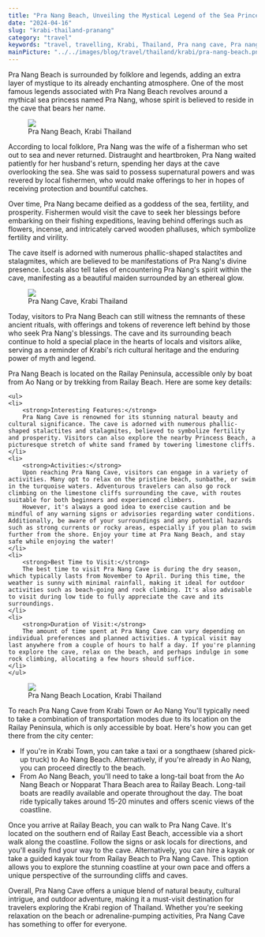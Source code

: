 ```yaml
---
title: "Pra Nang Beach, Unveiling the Mystical Legend of the Sea Princess"
date: "2024-04-16"
slug: "krabi-thailand-pranang"
category: "travel"
keywords: "travel, travelling, Krabi, Thailand, Pra nang cave, Pra nang beach"
mainPicture: "../../images/blog/travel/thailand/krabi/pra-nang-beach.png"
---
```


Pra Nang Beach is surrounded by folklore and legends, adding an extra layer of mystique to its already enchanting atmosphere. One of the most famous legends associated with Pra Nang Beach revolves around a mythical sea princess named Pra Nang, whose spirit is believed to reside in the cave that bears her name.

<figure>
  <img src="../../images/blog/travel/thailand/krabi/pra-nang-beach.png"></img>
  <figcaption>Pra Nang Beach, Krabi Thailand</figcaption>
</figure>

<p>
According to local folklore, Pra Nang was the wife of a fisherman who set out to sea and never returned. Distraught and heartbroken, Pra Nang waited patiently for her husband's return, spending her days at the cave overlooking the sea. She was said to possess supernatural powers and was revered by local fishermen, who would make offerings to her in hopes of receiving protection and bountiful catches.
</p>

<p>
Over time, Pra Nang became deified as a goddess of the sea, fertility, and prosperity. Fishermen would visit the cave to seek her blessings before embarking on their fishing expeditions, leaving behind offerings such as flowers, incense, and intricately carved wooden phalluses, which symbolize fertility and virility.
</p>

<p>
The cave itself is adorned with numerous phallic-shaped stalactites and stalagmites, which are believed to be manifestations of Pra Nang's divine presence. Locals also tell tales of encountering Pra Nang's spirit within the cave, manifesting as a beautiful maiden surrounded by an ethereal glow.
</p>

<figure>
  <img src="../../images/blog/travel/thailand/krabi/pra-nang-cave-2.png"></img>
  <figcaption>Pra Nang Cave, Krabi Thailand</figcaption>
</figure>

<p>
Today, visitors to Pra Nang Beach can still witness the remnants of these ancient rituals, with offerings and tokens of reverence left behind by those who seek Pra Nang's blessings. The cave and its surrounding beach continue to hold a special place in the hearts of locals and visitors alike, serving as a reminder of Krabi's rich cultural heritage and the enduring power of myth and legend.
</p>

<p>
Pra Nang Beach is located on the Railay Peninsula, accessible only by boat from Ao Nang or by trekking from Railay Beach. Here are some key details:

    <ul>
    <li>
        <strong>Interesting Features:</strong>
        Pra Nang Cave is renowned for its stunning natural beauty and cultural significance. The cave is adorned with numerous phallic-shaped stalactites and stalagmites, believed to symbolize fertility and prosperity. Visitors can also explore the nearby Princess Beach, a picturesque stretch of white sand framed by towering limestone cliffs.
    </li>
    <li>
        <strong>Activities:</strong>
        Upon reaching Pra Nang Cave, visitors can engage in a variety of activities. Many opt to relax on the pristine beach, sunbathe, or swim in the turquoise waters. Adventurous travelers can also go rock climbing on the limestone cliffs surrounding the cave, with routes suitable for both beginners and experienced climbers.
        However, it's always a good idea to exercise caution and be mindful of any warning signs or advisories regarding water conditions. Additionally, be aware of your surroundings and any potential hazards such as strong currents or rocky areas, especially if you plan to swim further from the shore. Enjoy your time at Pra Nang Beach, and stay safe while enjoying the water!
    </li>
    <li>
        <strong>Best Time to Visit:</strong>
        The best time to visit Pra Nang Cave is during the dry season, which typically lasts from November to April. During this time, the weather is sunny with minimal rainfall, making it ideal for outdoor activities such as beach-going and rock climbing. It's also advisable to visit during low tide to fully appreciate the cave and its surroundings.
    </li>
    <li>
        <strong>Duration of Visit:</strong>
        The amount of time spent at Pra Nang Cave can vary depending on individual preferences and planned activities. A typical visit may last anywhere from a couple of hours to half a day. If you're planning to explore the cave, relax on the beach, and perhaps indulge in some rock climbing, allocating a few hours should suffice.
    </li>
    </ul>
</p>

<figure>
  <img src="../../images/blog/travel/thailand/krabi/pra-nang-beach-location.png"></img>
  <figcaption>Pra Nang Beach Location, Krabi Thailand</figcaption>
</figure>

<p>
    To reach Pra Nang Cave from Krabi Town or Ao Nang
    You'll typically need to take a combination of transportation modes due to its location on the Railay Peninsula, which is only accessible by boat. Here's how you can get there from the city center:
    <ul>
        <li>
            If you're in Krabi Town, you can take a taxi or a songthaew (shared pick-up truck) to Ao Nang Beach. Alternatively, if you're already in Ao Nang, you can proceed directly to the beach.
        </li>
        <li>
            From Ao Nang Beach, you'll need to take a long-tail boat from the Ao Nang Beach or Nopparat Thara Beach area to Railay Beach. Long-tail boats are readily available and operate throughout the day. The boat ride typically takes around 15-20 minutes and offers scenic views of the coastline.
        </li>
    </ul>
Once you arrive at Railay Beach, you can walk to Pra Nang Cave. It's located on the southern end of Railay East Beach, accessible via a short walk along the coastline. Follow the signs or ask locals for directions, and you'll easily find your way to the cave.
Alternatively, you can hire a kayak or take a guided kayak tour from Railay Beach to Pra Nang Cave. This option allows you to explore the stunning coastline at your own pace and offers a unique perspective of the surrounding cliffs and caves.
</p>

<p>
Overall, Pra Nang Cave offers a unique blend of natural beauty, cultural intrigue, and outdoor adventure, making it a must-visit destination for travelers exploring the Krabi region of Thailand. Whether you're seeking relaxation on the beach or adrenaline-pumping activities, Pra Nang Cave has something to offer for everyone.
</p>